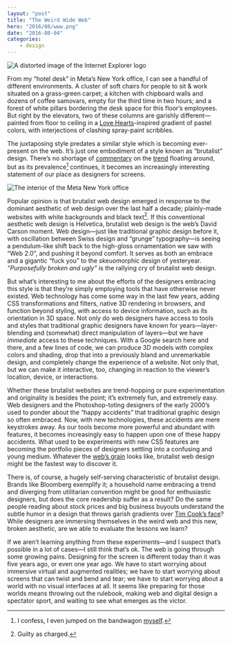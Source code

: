 ```yaml
---
layout: "post"
title: "The Weird Wide Web"
hero: "2016/08/www.png"
date: "2016-08-04"
categories:
    - design
---
```


<Image
    alt="A distorted image of the Internet Explorer logo"
    height={482}
    src="2016/08/www.png"
    width={870}
/>

From my “hotel desk” in Meta’s New York office, I can see a handful of different
environments. A cluster of soft chairs for people to sit & work situated on a
grass-green carpet; a kitchen with chipboard walls and dozens of coffee
samovars, empty for the third time in two hours; and a forest of white pillars
bordering the desk space for this floor’s employees. But right by the elevators,
two of these columns are garishly different—painted from floor to ceiling in a
[Love Hearts](http://www.lovehearts.com/)-inspired gradient of pastel colors,
with interjections of clashing spray-paint scribbles.

The juxtaposing style predates a similar style which is becoming ever-present on
the web. It’s just one embodiment of a style known as “brutalist” design.
There’s no shortage of
[commentary](https://www.washingtonpost.com/news/the-intersect/wp/2016/05/09/the-hottest-trend-in-web-design-is-intentionally-ugly-unusable-sites/)
on the [trend](http://brutalistwebsites.com/) floating around, but as its
prevalence[^1] continues, it becomes an increasingly interesting statement of
our place as designers for screens.

<Image
    alt="The interior of the Meta New York office"
    caption="Pillars in the Meta New York office echo a recent trend in web design"
    height={1512}
    src="2016/08/fbny.jpg"
    width={2016}
/>

Popular opinion is that brutalist web design emerged in response to the dominant
aesthetic of web design over the last half a decade; plainly-made websites with
white backgrounds and black text[^2]. If this conventional aesthetic web design
is Helvetica, brutalist web design is the web’s David Carson moment. Web
design—just like traditional graphic design before it, with oscillation between
Swiss design and “grunge” typography—is seeing a pendulum-like shift back to the
high-gloss ornamentation we saw with “Web 2.0”, and pushing it beyond comfort.
It serves as both an embrace and a gigantic “fuck you” to the skeuomorphic
design of yesteryear. _“Purposefully broken and ugly”_ is the rallying cry of
brutalist web design.

But what’s interesting to me about the efforts of the designers embracing this
style is that they’re simply employing tools that have otherwise never existed.
Web technology has come some way in the last few years, adding CSS
transformations and filters, native 3D rendering in browsers, and function
beyond styling, with access to device information, such as its orientation in 3D
space. Not only do web designers have access to tools and styles that
traditional graphic designers have known for years—layer-blending and (somewhat)
direct manipulation of layers—but we have _immediate_ access to these
techniques. With a Google search here and there, and a few lines of code, we can
produce 3D models with complex colors and shading, drop that into a previously
bland and unremarkable design, and completely change the experience of a
website. Not only that, but we can make it interactive, too, changing in
reaction to the viewer’s location, device, or interactions.

Whether these brutalist websites are trend-hopping or pure experimentation and
originality is besides the point; it’s extremely fun, and extremely easy. Web
designers and the Photoshop-toting designers of the early 2000’s used to ponder
about the “happy accidents” that traditional graphic design so often embraced.
Now, with new technologies, these accidents are mere keystrokes away. As our
tools become more powerful and abundant with features, it becomes increasingly
easy to happen upon one of these happy accidents. What used to be experiments
with new CSS features are becoming the portfolio pieces of designers settling
into a confusing and young medium. Whatever the
[web’s grain](http://www.frankchimero.com/writing/the-webs-grain/) looks like,
brutalist web design might be the fastest way to discover it.

There is, of course, a hugely self-serving characteristic of brutalist design.
Brands like Bloomberg exemplify it; a household name embracing a trend and
diverging from utilitarian convention might be good for enthusiastic designers,
but does the core readership suffer as a result? Do the same people reading
about stock prices and big business buyouts understand the subtle humor in a
design that throws garish gradients over
[Tim Cook’s face](http://www.fastcodesign.com/3036003/why-businessweeks-ugly-tim-cook-cover-is-subversive-genius)?
While designers are immersing themselves in the weird web and this new, broken
aesthetic, are we able to evaluate the lessons we learn?

If we aren’t learning anything from these experiments—and I suspect that’s
possible in a lot of cases—I still think that’s ok. The web is going through
some growing pains. Designing for the screen is different today than it was five
years ago, or even one year ago. We have to start worrying about immersive
virtual and augmented realities; we have to start worrying about screens that
can twist and bend and tear; we have to start worrying about a world with no
visual interfaces at all. It seems like preparing for those worlds means
throwing out the rulebook, making web and digital design a spectator sport, and
waiting to see what emerges as the victor.

[^1]:
    I confess, I even jumped on the bandwagon
    [myself](https://dribbble.com/shots/2725905-).

[^2]: Guilty as charged.
